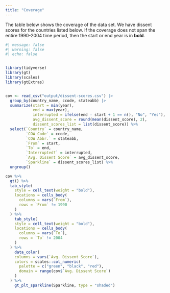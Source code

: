 ```yaml
---
title: "Coverage"
---
```


The table below shows the coverage of the data set. We have dissent scores for the countries listed below. If the coverage does not span the entire 1990-2004 time period, then the start or end year is in **bold**.

```r
#| message: false
#| warning: false
#| echo: false


library(tidyverse)
library(gt)
library(scales)
library(gtExtras)


cov <- read_csv("output/dissent-scores.csv") |>
  group_by(country_name, ccode, stateabb) |>
  summarize(start = min(year), 
            end = max(year),
            interrupted = ifelse(end - start + 1 == n(), "No", "Yes"),
            avg_dissent_score = round(mean(dissent_score), 2), 
            dissent_scores_list = list(dissent_score)) %>%
  select(`Country` = country_name,
         `COW Code` = ccode, 
         `COW Abbr.` = stateabb,
         `From` = start,
         `To` = end, 
         `Interrupted?` = interrupted,
         `Avg. Dissent Score` = avg_dissent_score, 
         `Sparkline` = dissent_scores_list) %>%
  ungroup() 

cov %>%
  gt() %>%
  tab_style(
    style = cell_text(weight = "bold"),
    locations = cells_body(
      columns = vars(`From`),
      rows = `From` != 1990
    )
  ) %>%
    tab_style(
    style = cell_text(weight = "bold"),
    locations = cells_body(
      columns = vars(`To`),
      rows = `To` != 2004
    )
  ) %>%
    data_color(
    columns = vars(`Avg. Dissent Score`),
    colors = scales::col_numeric(
      palette = c("green", "black", "red"),
      domain = range(cov$`Avg. Dissent Score`)
    )
  ) %>%
    gt_plt_sparkline(Sparkline, type = "shaded")




```
